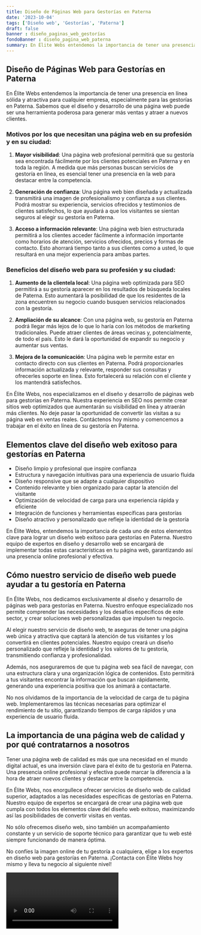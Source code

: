 ```yaml
---
title: Diseño de Páginas Web para Gestorías en Paterna
date: '2023-10-04'
tags: ['Diseño web', 'Gestorías', 'Paterna']
draft: false
banner : diseño_paginas_web_gestorías
fondoBanner : diseño_pagina_web_paterna
summary: En Élite Webs entendemos la importancia de tener una presencia en línea sólida y atractiva para cualquier empresa, especialmente para las gestorías en Paterna. Sabemos que el diseño y desarrollo de una página web puede ser una herramienta poderosa para generar más ventas y atraer a nuevos clientes. 
---
```


## Diseño de Páginas Web para Gestorías en Paterna

En Élite Webs entendemos la importancia de tener una presencia en línea sólida y atractiva para cualquier empresa, especialmente para las gestorías en Paterna. Sabemos que el diseño y desarrollo de una página web puede ser una herramienta poderosa para generar más ventas y atraer a nuevos clientes. 

### Motivos por los que necesitan una página web en su profesión y en su ciudad:

1. **Mayor visibilidad**: Una página web profesional permitirá que su gestoría sea encontrada fácilmente por los clientes potenciales en Paterna y en toda la región. A medida que más personas buscan servicios de gestoría en línea, es esencial tener una presencia en la web para destacar entre la competencia.

2. **Generación de confianza**: Una página web bien diseñada y actualizada transmitirá una imagen de profesionalismo y confianza a sus clientes. Podrá mostrar su experiencia, servicios ofrecidos y testimonios de clientes satisfechos, lo que ayudará a que los visitantes se sientan seguros al elegir su gestoría en Paterna.

3. **Acceso a información relevante**: Una página web bien estructurada permitirá a los clientes acceder fácilmente a información importante como horarios de atención, servicios ofrecidos, precios y formas de contacto. Esto ahorrará tiempo tanto a sus clientes como a usted, lo que resultará en una mejor experiencia para ambas partes.

### Beneficios del diseño web para su profesión y su ciudad:

1. **Aumento de la clientela local**: Una página web optimizada para SEO permitirá a su gestoría aparecer en los resultados de búsqueda locales de Paterna. Esto aumentará la posibilidad de que los residentes de la zona encuentren su negocio cuando busquen servicios relacionados con la gestoría.

2. **Ampliación de su alcance**: Con una página web, su gestoría en Paterna podrá llegar más lejos de lo que lo haría con los métodos de marketing tradicionales. Puede atraer clientes de áreas vecinas y, potencialmente, de todo el país. Esto le dará la oportunidad de expandir su negocio y aumentar sus ventas.

3. **Mejora de la comunicación**: Una página web le permite estar en contacto directo con sus clientes en Paterna. Podrá proporcionarles información actualizada y relevante, responder sus consultas y ofrecerles soporte en línea. Esto fortalecerá su relación con el cliente y los mantendrá satisfechos.

En Élite Webs, nos especializamos en el diseño y desarrollo de páginas web para gestorías en Paterna. Nuestra experiencia en SEO nos permite crear sitios web optimizados que aumentarán su visibilidad en línea y atraerán más clientes. No deje pasar la oportunidad de convertir las visitas a su página web en ventas reales. Contáctenos hoy mismo y comencemos a trabajar en el éxito en línea de su gestoría en Paterna.

<GifSeo />

<Cta />

## Elementos clave del diseño web exitoso para gestorías en Paterna

- Diseño limpio y profesional que inspire confianza
- Estructura y navegación intuitivas para una experiencia de usuario fluida
- Diseño responsive que se adapte a cualquier dispositivo
- Contenido relevante y bien organizado para captar la atención del visitante
- Optimización de velocidad de carga para una experiencia rápida y eficiente
- Integración de funciones y herramientas específicas para gestorías
- Diseño atractivo y personalizado que refleje la identidad de la gestoría

En Élite Webs, entendemos la importancia de cada uno de estos elementos clave para lograr un diseño web exitoso para gestorías en Paterna. Nuestro equipo de expertos en diseño y desarrollo web se encargará de implementar todas estas características en tu página web, garantizando así una presencia online profesional y efectiva.

## Cómo nuestro servicio de diseño web puede ayudar a tu gestoría en Paterna

En Élite Webs, nos dedicamos exclusivamente al diseño y desarrollo de páginas web para gestorías en Paterna. Nuestro enfoque especializado nos permite comprender las necesidades y los desafíos específicos de este sector, y crear soluciones web personalizadas que impulsen tu negocio.

Al elegir nuestro servicio de diseño web, te aseguras de tener una página web única y atractiva que captará la atención de tus visitantes y los convertirá en clientes potenciales. Nuestro equipo creará un diseño personalizado que refleje la identidad y los valores de tu gestoría, transmitiendo confianza y profesionalidad.

Además, nos aseguraremos de que tu página web sea fácil de navegar, con una estructura clara y una organización lógica de contenidos. Esto permitirá a tus visitantes encontrar la información que buscan rápidamente, generando una experiencia positiva que los animará a contactarte.

No nos olvidamos de la importancia de la velocidad de carga de tu página web. Implementaremos las técnicas necesarias para optimizar el rendimiento de tu sitio, garantizando tiempos de carga rápidos y una experiencia de usuario fluida.

## La importancia de una página web de calidad y por qué contratarnos a nosotros

Tener una página web de calidad es más que una necesidad en el mundo digital actual, es una inversión clave para el éxito de tu gestoría en Paterna. Una presencia online profesional y efectiva puede marcar la diferencia a la hora de atraer nuevos clientes y destacar entre la competencia.

En Élite Webs, nos enorgullece ofrecer servicios de diseño web de calidad superior, adaptados a las necesidades específicas de gestorías en Paterna. Nuestro equipo de expertos se encargará de crear una página web que cumpla con todos los elementos clave del diseño web exitoso, maximizando así las posibilidades de convertir visitas en ventas.

No sólo ofrecemos diseño web, sino también un acompañamiento constante y un servicio de soporte técnico para garantizar que tu web esté siempre funcionando de manera óptima.

No confíes la imagen online de tu gestoría a cualquiera, elige a los expertos en diseño web para gestorías en Paterna. ¡Contacta con Élite Webs hoy mismo y lleva tu negocio al siguiente nivel!

<Video />

<CtaBot job='Gestorías' city='Paterna'/>

<Gmaps query='Paterna+españa+maps' />